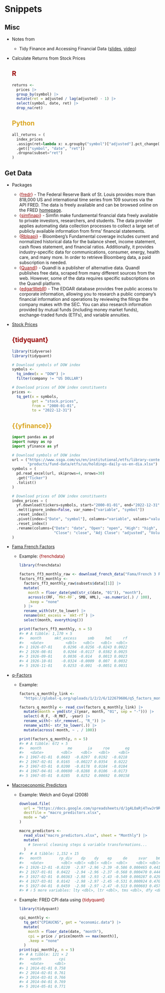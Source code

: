 # Snippets {#sec-finance-snip .unnumbered}

## Misc {#sec-finance-snip-misc .unnumbered}

-   Notes from

    -   Tidy Finance and Accessing Financial Data ([slides](https://github.com/tidy-intelligence/talks/tree/main/2024-03-06_R_Consortium_Webinar), [video](https://www.youtube.com/watch?v=7jtX9Li_Ua4&ab_channel=RConsortium))

-   Calculate Returns from Stock Prices

    ::: panel-tabset
    ## [R]{style="color: #990000"}

    ``` r
    returns <- 
      prices |>
      group_by(symbol) |>
      mutate(ret = adjusted / lag(adjusted) - 1) |>
      select(symbol, date, ret) |>
      drop_na(ret)
    ```

    ## [Python]{style="color: goldenrod"}

    ``` python
    all_returns = (
      index_prices
      .assign(ret=lambda x: x.groupby("symbol")["adjusted"].pct_change())
      .get(["symbol", "date", "ret"])
      .dropna(subset="ret")
    )
    ```
    :::

## Get Data {#sec-finance-snip-basic .unnumbered}

-   Packages

    -   [{]{style="color: #990000"}[fredr](https://cran.r-project.org/package=fredr){style="color: #990000"}[}]{style="color: #990000"} - The Federal Reserve Bank of St. Louis provides more than 818,000 US and international time series from 109 sources via the API FRED. The data is freely available and can be browsed online on the FRED [homepage](https://fred.stlouisfed.org/).
    -   [{]{style="color: #990000"}[simfinapi](https://cran.r-project.org/package=simfinapi){style="color: #990000"}[}]{style="color: #990000"} - Simfin make fundamental financial data freely available to private investors, researchers, and students. The data provider applies automating data collection processes to collect a large set of publicly available information from firms’ financial statements.
    -   [{]{style="color: #990000"}[Rblpapi](https://cran.r-project.org/package=Rblpapi){style="color: #990000"}[}]{style="color: #990000"} - Bloomberg’s Fundamental coverage includes current and normalized historical data for the balance sheet, income statement, cash flows statement, and financial ratios. Additionally, it provides industry-specific data for communications, consumer, energy, health care, and many more. In order to retrieve Bloomberg data, a paid subscription is needed.
    -   [{]{style="color: #990000"}[Quandl](https://cran.r-project.org/package=Quandl){style="color: #990000"}[}]{style="color: #990000"} - Quandl is a publisher of alternative data. Quandl publishes free data, scraped from many different sources from the web. However, some of the data requires specific subscriptions on the Quandl platform.
    -   [{]{style="color: #990000"}[edgarWebR](https://cran.r-project.org/package=edgarWebR){style="color: #990000"}[}]{style="color: #990000"} - The EDGAR database provides free public access to corporate information, allowing you to research a public company’s financial information and operations by reviewing the filings the company makes with the SEC. You can also research information provided by mutual funds (including money market funds), exchange-traded funds (ETFs), and variable annuities.

-   [Stock Prices]{.underline}

    ::: panel-tabset
    ## [{tidyquant}]{style="color: #990000"}

    ``` r
    library(tidyverse)
    library(tidyquant)

    # Download symbols of DOW index
    symbols <- 
      tq_index(x = "DOW") |> 
      filter(company != "US DOLLAR")

    # Download prices of DOW index constituents
    prices <- 
      tq_get(x = symbols, 
             get = "stock.prices", 
             from = "2000-01-01", 
             to = "2022-12-31")
    ```

    ## [{{yfinance}}]{style="color: goldenrod"}

    ``` python
    import pandas as pd
    import numpy as np
    import yfinance as yf

    # Download symbols of DOW index
    url = ("https://www.ssga.com/us/en/institutional/etfs/library-content/"
           "products/fund-data/etfs/us/holdings-daily-us-en-dia.xlsx")
    symbols = (
      pd.read_excel(url, skiprows=4, nrows=30)
      .get("Ticker")
      .tolist()
    )

    # Download prices of DOW index constituents
    index_prices = (
      yf.download(tickers=symbols, start="2000-01-01", end="2022-12-31")
      .melt(ignore_index=False, var_name=["variable", "symbol"])
      .reset_index()
      .pivot(index=["Date", "symbol"], columns="variable", values="value")
      .reset_index()
      .rename(columns={"Date": "date", "Open": "open", "High": "high", "Low": "low", 
                       "Close": "close", "Adj Close": "adjusted", "Volume": "volume"})
    )
    ```
    :::

-   [Fama French Factors]{.underline}

    -   [Example]{.ribbon-highlight}: [{frenchdata}]{style="color: #990000"}

        ``` r
        library(frenchdata)

        factors_ff3_monthly_raw <- download_french_data("Fama/French 3 Factors")
        factors_ff3_monthly <- 
          factors_ff3_monthly_raw$subsets$data[[1]] |>
          mutate(
            month = floor_date(ymd(str_c(date, "01")), "month"),
            across(c(RF, `Mkt-RF`, SMB, HML), ~as.numeric(.) / 100),
            .keep = "none"
          ) |>
          rename_with(str_to_lower) |>
          rename(mkt_excess = `mkt-rf`) |>
          select(month, everything())

        print(factors_ff3_monthly, n = 5)
        #> # A tibble: 1,170 × 5
        #>   month      mkt_excess     smb     hml     rf
        #>   <date>          <dbl>   <dbl>   <dbl>  <dbl>
        #> 1 1926-07-01     0.0296 -0.0256 -0.0243 0.0022
        #> 2 1926-08-01     0.0264 -0.0117  0.0382 0.0025
        #> 3 1926-09-01     0.0036 -0.014   0.0013 0.0023
        #> 4 1926-10-01    -0.0324 -0.0009  0.007  0.0032
        #> 5 1926-11-01     0.0253 -0.001  -0.0051 0.0031
        ```

-   [q-Factors]{.underline}

    -   [Example]{.ribbon-highlight}:

        ``` r
        factors_q_monthly_link <-
          "https://global-q.org/uploads/1/2/2/6/122679606/q5_factors_monthly_2022.csv"

        factors_q_monthly <- read_csv(factors_q_monthly_link) |>
          mutate(month = ymd(str_c(year, month, "01", sep = "-"))) |>
          select(-R_F, -R_MKT, -year) |>
          rename_with(~ str_remove(., "R_")) |>
          rename_with(~ str_to_lower(.)) |>
          mutate(across(-month, ~ . / 100)) 

        print(factors_q_monthly, n = 5)
        #> # A tibble: 672 × 5
        #>   month            me       ia     roe       eg
        #>   <date>        <dbl>    <dbl>   <dbl>    <dbl>
        #> 1 1967-01-01  0.0683  -0.0297  0.0192  -0.0218 
        #> 2 1967-02-01  0.0165  -0.00227 0.0354   0.0222 
        #> 3 1967-03-01  0.0200  -0.0178  0.0184  -0.0104 
        #> 4 1967-04-01 -0.00690 -0.0288  0.0106  -0.0173 
        #> 5 1967-05-01  0.0285   0.0252  0.00692  0.00158
        ```

-   [Macroeconomic Predictors]{.underline}

    -   [Example]{.ribbon-highlight}: Welch and Goyal (2008)

        ``` r
        download.file(
          url = "https://docs.google.com/spreadsheets/d/1g4LOaRj4TvwJr9RIaA_nwrXXWTOy46bP/export?format=xlsx", 
          destfile = "macro_predictors.xlsx", 
          mode = "wb"
        )

        macro_predictors <- 
          read_xlsx("macro_predictors.xlsx", sheet = "Monthly") |> 
          mutate(
            # Several cleaning steps & variable transformations...
          )
        #>   # A tibble: 1,152 × 15
        #>   month        rp_div    dp    dy    ep     de     svar    bm   ntis    tbl
        #>   <date>        <dbl> <dbl> <dbl> <dbl>  <dbl>    <dbl> <dbl>  <dbl>  <dbl>
        #> 1 1926-12-01 -0.0220  -2.97 -2.96 -2.39 -0.586 0.000465 0.441 0.0509 0.0307
        #> 2 1927-01-01  0.0422  -2.94 -2.96 -2.37 -0.568 0.000470 0.444 0.0508 0.0323
        #> 3 1927-02-01  0.00363 -2.98 -2.93 -2.43 -0.549 0.000287 0.429 0.0517 0.0329
        #> 4 1927-03-01  0.0142  -2.98 -2.97 -2.45 -0.531 0.000924 0.470 0.0464 0.032 
        #> 5 1927-04-01  0.0459  -2.98 -2.97 -2.47 -0.513 0.000603 0.457 0.0505 0.0339
        #> # ℹ 5 more variables: lty <dbl>, ltr <dbl>, tms <dbl>, dfy <dbl>, infl <dbl>
        ```

    -   [Example]{.ribbon-highlight}: FRED CPI data using [{tidyquant}]{style="color: #990000"}

        ``` r
        library(tidyquant)

        cpi_monthly <- 
          tq_get("CPIAUCNS", get = "economic.data") |>
          mutate(
            month = floor_date(date, "month"),
            cpi = price / price[month == max(month)],
            .keep = "none"
          )
        print(cpi_monthly, n = 5)
        #> # A tibble: 121 × 2
        #>   month        cpi
        #>   <date>     <dbl>
        #> 1 2014-01-01 0.758
        #> 2 2014-02-01 0.761
        #> 3 2014-03-01 0.766
        #> 4 2014-04-01 0.769
        #> 5 2014-05-01 0.771
        ```
